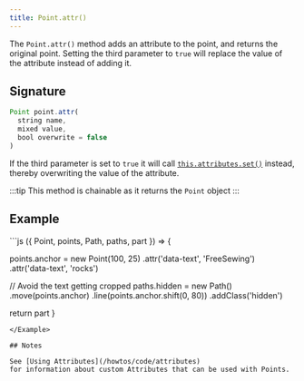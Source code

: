 ```yaml
---
title: Point.attr()
---
```


The `Point.attr()` method adds an attribute to the point, and returns the
original point. Setting the third parameter to `true` will replace the value of
the attribute instead of adding it.

## Signature

```js
Point point.attr(
  string name,
  mixed value,
  bool overwrite = false
)
```

If the third parameter is set to `true` it will call [`this.attributes.set()`](/reference/api/attributes/set/) instead, thereby overwriting the value of the attribute.

:::tip
This method is chainable as it returns the `Point` object
:::

## Example

<Example caption="An example of the Point.attr() method">
```js
({ Point, points, Path, paths, part }) => {

points.anchor = new Point(100, 25)
.attr('data-text', 'FreeSewing')
.attr('data-text', 'rocks')

// Avoid the text getting cropped
paths.hidden = new Path()
.move(points.anchor)
.line(points.anchor.shift(0, 80))
.addClass('hidden')

return part
}

```
</Example>

## Notes

See [Using Attributes](/howtos/code/attributes)
for information about custom Attributes that can be used with Points.
```
